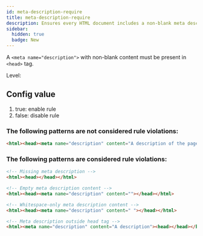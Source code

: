 ```yaml
---
id: meta-description-require
title: meta-description-require
description: Ensures every HTML document includes a non-blank meta description tag within the head element for better SEO.
sidebar:
  hidden: true
  badge: New
---
```


A `<meta name="description">` with non-blank content must be present in `<head>` tag.

Level: <Badge text="Error" variant="danger" />

## Config value

1. true: enable rule
2. false: disable rule

### The following patterns are **not** considered rule violations:

```html
<html><head><meta name="description" content="A description of the page"></head></html>
```

### The following patterns are considered rule violations:

```html
<!-- Missing meta description -->
<html><head></head></html>

<!-- Empty meta description content -->
<html><head><meta name="description" content=""></head></html>

<!-- Whitespace-only meta description content -->
<html><head><meta name="description" content=" "></head></html>

<!-- Meta description outside head tag -->
<html><meta name="description" content="A description"><head></head></html>
```
